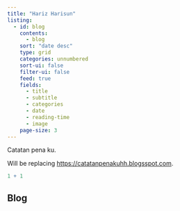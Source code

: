 ```yaml
---
title: "Hariz Harisun"
listing:
  - id: blog 
    contents: 
      - blog
    sort: "date desc"
    type: grid
    categories: unnumbered
    sort-ui: false
    filter-ui: false
    feed: true
    fields:
      - title
      - subtitle
      - categories
      - date
      - reading-time
      - image
    page-size: 3
---
```


Catatan pena ku.

Will be replacing <https://catatanpenakuhh.blogsspot.com>.

```r
1 + 1
```

## Blog

:::{#blog}
:::
